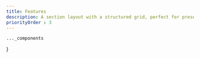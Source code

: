 ```yaml
---
title: Features
description: A section layout with a structured grid, perfect for presenting multiple features in a neat and organized manner.
priorityOrder : 3
---
```



    ..._components
}

<BlockPreview
    title="Cards"
    src="/blocks-preview/features/cards"
    code={cardsCode}
    client:visible
/>

<BlockPreview
    title="Soft Cards"
    src="/blocks-preview/features/soft-cards"
    code={softCardsCode}
    client:visible
/>

<BlockPreview
    title="Stacked"
    src="/blocks-preview/features/stacked"
    code={stackedCode}
    client:visible
/>

<BlockPreview
    title="Grid"
    src="/blocks-preview/features/grid"
    code={gridCode}
    client:visible
/>

<BlockPreview
    title="With Code"
    src="/blocks-preview/features/grid-two"
    code={gridTwoCode}
    client:visible
/>

<BlockPreview
    title="Bento 1"
    src="/blocks-preview/features/bento-one"
    code={bentoOneCode}
    client:visible
/>